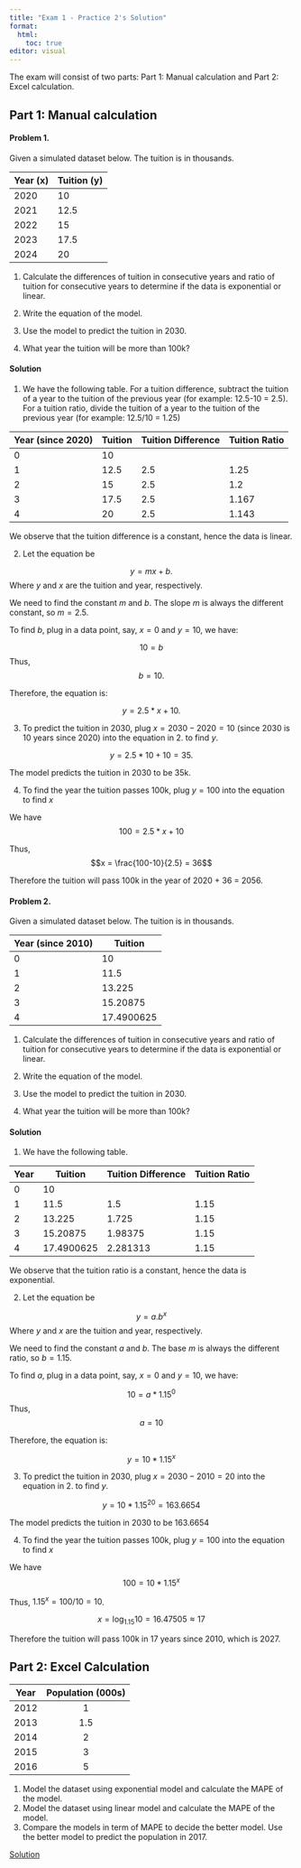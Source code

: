 ```yaml
---
title: "Exam 1 - Practice 2's Solution"
format: 
  html:
    toc: true
editor: visual
---
```


The exam will consist of two parts: Part 1: Manual calculation and Part 2: Excel calculation.

## Part 1: Manual calculation

#### Problem 1. 

Given a simulated dataset below. The tuition is in thousands. 

| Year (x) | Tuition (y) |
|------|---------|
| 2020 | 10         |
| 2021 |  12.5       |
| 2022 |  15       |
| 2023 |  17.5     |
| 2024 |  20       |



1. Calculate the differences  of tuition in consecutive years and ratio of tuition for consecutive years to determine if the data is exponential or linear.

2. Write the equation of the model. 

3. Use the model to predict the tuition in 2030.

4. What year the tuition will be more than 100k?

#### Solution

1. We have the following table.  For a tuition difference, subtract the tuition of a year to the tuition of the previous year (for example: 12.5-10 = 2.5).  For a tuition ratio, divide the tuition of a year to the tuition of the previous year (for example: 12.5/10 = 1.25)

| Year (since 2020) | Tuition | Tuition Difference | Tuition Ratio |
|------|---------|--------------------|---------------|
| 0 | 10      |                    |               |
| 1 | 12.5    | 2.5                | 1.25         |
| 2 | 15      | 2.5                | 1.2      |
| 3 | 17.5    | 2.5                | 1.167      |
| 4 | 20      | 2.5                | 1.143      |

We observe that the tuition difference is a constant, hence the data is linear. 

2. Let the equation be

$$y = mx +b.$$
Where $y$ and $x$ are the tuition and year, respectively. 

We need to find the constant $m$ and $b$. The slope $m$ is always the different constant, so $m = 2.5$. 

To find $b$, plug in a data point, say, $x = 0$ and $y = 10$, we have:

$$10 = b$$
Thus, $$b = 10.$$ 

Therefore, the equation is:

$$y = 2.5*x + 10.$$

3. To predict the tuition in 2030, plug $x = 2030-2020 = 10$ (since 2030 is 10 years since 2020) into the equation in 2. to find $y$. 

$$y =  2.5*10 + 10 = 35.$$

The model predicts the tuition in 2030 to be 35k.


4. To find the year the tuition passes 100k, plug $y = 100$ into the equation to find $x$

We have $$100 = 2.5*x + 10$$

Thus, $$x =  \frac{100-10}{2.5} = 36$$

Therefore the tuition will pass 100k in the year of 2020 + 36 = 2056. 

#### Problem 2. 

Given a simulated dataset below. The tuition is in thousands.

| Year (since 2010) | Tuition |
|------|---------|
| 0 | 10      |
| 1 | 11.5      |
| 2 | 13.225    |
| 3 | 15.20875   |
| 4 | 17.4900625  |


1. Calculate the differences  of tuition in consecutive years and ratio of tuition for consecutive years to determine if the data is exponential or linear.

2. Write the equation of the model. 

3. Use the model to predict the tuition in 2030.

4. What year the tuition will be more than 100k?

#### Solution

1. We have the following table. 

| Year | Tuition | Tuition Difference | Tuition Ratio |
|------|---------|--------------------|---------------|
| 0 | 10      |                    |               |
| 1 | 11.5      | 1.5                  | 1.15           |
| 2 | 13.225    | 1.725                | 1.15           |
| 3 | 15.20875   | 1.98375               | 1.15           |
| 4 | 17.4900625  | 2.281313              | 1.15           |

We observe that the tuition ratio is a constant, hence the data is exponential.  

2. Let the equation be

$$y = a.b^x$$
Where $y$ and $x$ are the tuition and year, respectively. 

We need to find the constant $a$ and $b$. The base $m$ is always the different ratio, so $b = 1.15$.

To find $a$, plug in a data point, say, $x = 0$ and $y = 10$, we have:

$$10 = a*1.15^{0}$$
Thus, $$a = 10$$ 

Therefore, the equation is:

$$y = 10*1.15^x$$

3. To predict the tuition in 2030, plug $x = 2030-2010 = 20$ into the equation in 2. to find $y$. 

$$y =  10*1.15^{20} = 163.6654$$

The model predicts the tuition in 2030 to be 163.6654


4. To find the year the tuition passes 100k, plug $y = 100$ into the equation to find $x$

We have $$100 = 10*1.15^x$$

Thus, $1.15^ x =  100/10 = 10$.

$$x = \log_{1.15}10 = 16.47505 \approx 17$$

Therefore the tuition will pass 100k in 17 years since 2010, which is 2027. 


## Part 2: Excel Calculation

| Year | Population (000s) |
|:----:|:-----------------:|
| 2012 |        1        |
| 2013 |        1.5       |
| 2014 |        2       |
| 2015 |        3       |
| 2016 |        5       |

1. Model the dataset using exponential model and calculate the MAPE of the model. 
2. Model the dataset using linear model and calculate the MAPE of the model. 
3. Compare the models in term of MAPE to decide the better model. Use the better model to predict the population in 2017. 

[Solution]()







